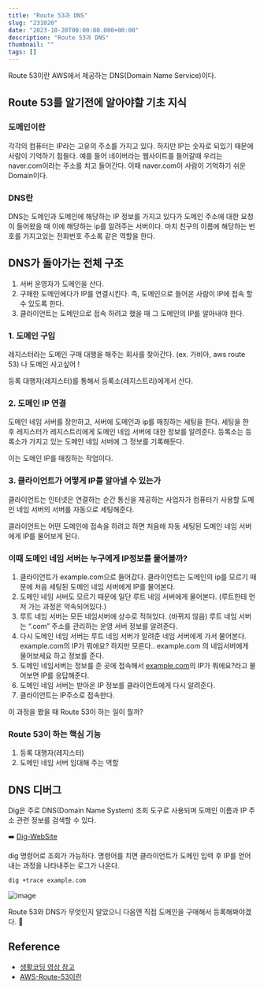 ```yaml
---
title: "Route 53과 DNS"
slug: "231020"
date: "2023-10-20T00:00:00.000+00:00"
description: "Route 53과 DNS"
thumbnail: ""
tags: []
---
```


Route 53이란 AWS에서 제공하는 DNS(Domain Name Service)이다.

## Route 53를 알기전에 알아야할 기초 지식

### 도메인이란

각각의 컴퓨터는 IP라는 고유의 주소를 가지고 있다. 하지만 IP는 숫자로 되있기 때문에 사람이 기억하기 힘들다. 예를 들어 네이버라는 웹사이트를 들어갈때 우리는 naver.com이라는 주소를 치고 들어간다. 이때 naver.com이 사람이 기억하기 쉬운 Domain이다.

### DNS란

DNS는 도메인과 도메인에 해당하는 IP 정보를 가지고 있다가 도메인 주소에 대한 요청이 들어왔을 때 이에 해당하는 ip를 알려주는 서버이다. 마치 친구의 이름에 해당하는 번호를 가지고있는 전화번호 주소록 같은 역할을 한다.

## DNS가 돌아가는 전체 구조

1. 서버 운영자가 도메인을 산다.
2. 구매한 도메인에다가 IP를 연결시킨다. 즉, 도메인으로 들어온 사람이 IP에 접속 할 수 있도록 한다.
3. 클라이언트는 도메인으로 접속 하려고 했을 때 그 도메인의 IP를 알아내야 한다.

### 1. 도메인 구입

레지스터라는 도메인 구매 대행을 해주는 회사를 찾아간다. (ex. 가비아, aws route 53) 나 도메인 사고싶어 !

등록 대행자(레지스터)를 통해서 등록소(레지스트리)에게서 산다.

### 2. 도메인 IP 연결

도메인 네임 서버를 장만하고, 서버에 도메인과 ip를 매칭하는 세팅을 한다. 세팅을 한 후 레지스터가 레지스트리에게 도메인 네임 서버에 대한 정보를 알려준다. 등록소는 등록소가 가지고 있는 도메인 네임 서버에 그 정보를 기록해둔다.

이는 도메인 IP를 매칭하는 작업이다.

### 3. 클라이언트가 어떻게 IP를 알아낼 수 있는가

클라이언트는 인터넷은 연결하는 순간 통신을 제공하는 사업자가 컴퓨터가 사용할 도메인 네임 서버의 서버를 자동으로 세팅해준다.

클라이언트는 어떤 도메인에 접속을 하려고 하면 처음에 자동 세팅된 도메인 네임 서버에게 IP를 물어보게 된다.

### 이때 도메인 네임 서버는 누구에게 IP정보를 물어볼까?

1. 클라이언트가 example.com으로 들어갔다. 클라이언트는 도메인의 ip를 모르기 때문에 처음 세팅된 도메인 네임 서버에게 IP를 물어본다.
2. 도메인 네임 서버도 모르기 때문에 일단 루트 네임 서버에게 물어본다. (루트한테 먼저 가는 과정은 약속되어있다.)
3. 루트 네임 서버는 모든 네임서버에 상수로 적혀있다. (바뀌지 않음) 루트 네임 서버는 “.com” 주소를 관리하는 운영 서버 정보를 알려준다.
4. 다시 도메인 네임 서버는 루트 네임 서버가 알려준 네임 서버에게 가서 물어본다. example.com의 IP가 뭐에요? 하지만 모른다.. example.com 의 네임서버에게 물어보세요 하고 정보를 준다.
5. 도메인 네임서버는 정보를 준 곳에 접속해서 [example.com](http://example.com)의 IP가 뭐에요?라고 물어보면 IP를 응답해준다.
6. 도메인 네임 서버는 받아온 IP 정보를 클라이언트에게 다시 알려준다.
7. 클라이언트는 IP주소로 접속한다.

이 과정을 봤을 때 Route 53이 하는 일이 뭘까?

### Route 53이 하는 핵심 기능

1. 등록 대행자(레지스터)
2. 도메인 네임 서버 임대해 주는 역할

## DNS 디버그

Dig은 주로 DNS(Domain Name System) 조회 도구로 사용되며 도메인 이름과 IP 주소 관련 정보를 검색할 수 있다.

➡️ [Dig-WebSite](https://www.digwebinterface.com/)

dig 명령어로 조회가 가능하다. 명령어를 치면 클라이언트가 도메인 입력 후 IP를 얻어내는 과정을 나타내주는 로그가 나온다.

```bash
dig +trace example.com
```

![image](https://hyebin-markdown-blog.s3.ap-northeast-2.amazonaws.com/log/2310/231020-1.png)

Route 53와 DNS가 무엇인지 알았으니 다음엔 직접 도메인을 구매해서 등록해봐야겠다. 👀

## Reference

- [생활코딩 영상 참고](https://www.youtube.com/watch?v=AnViePe2mj8&list=PLuHgQVnccGMCas8a4f0uIg5X4uERoG6gb&index=2)
- [AWS-Route-53이란](https://insight-bgh.tistory.com/261)
